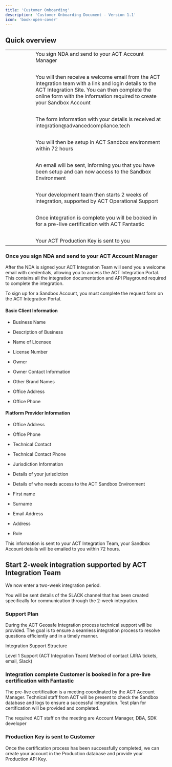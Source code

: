 ```yaml
---
title: 'Customer Onboarding'
description: 'Customer Onboarding Document - Version 1.1'
icon: 'book-open-cover'
---
```


## Quick overview  
<table>
<tr><td>
<Icon icon="pen-to-square" size="48"/>
</td><td width="50">     </td><td>
You sign NDA and send to your ACT Account Manager 
</td></tr>
  <tr><td>&nbsp;</td></tr>
<tr><td>
<Icon icon="envelope" size="48"/>
</td><td></td><td>
You will then receive a welcome email from the ACT Integration team 
with a link and login details to the ACT Integration Site. 
You can then complete the online form with the information 
required to create your Sandbox Account 
</td></tr>
  <tr><td>&nbsp;</td></tr>
<tr><td>
<Icon icon="inbox-in" size="48"/>
</td><td></td><td>
The form information with your details is received at integration@advancedcompliance.tech 
</td></tr>
  <tr><td>&nbsp;</td></tr>
<tr><td>
<Icon icon="umbrella-beach" size="48"/>
</td><td></td><td>
You will then be setup in ACT Sandbox environment within 72 hours 
</td></tr>
  <tr><td>&nbsp;</td></tr>
<tr><td>
<Icon icon="envelope" size="48"/>
</td><td></td><td>
An email will be sent, informing you that you have  
been setup and can now access to the Sandbox Environment 
</td></tr>
  <tr><td>&nbsp;</td></tr>
<tr><td>
<Icon icon="code" size="48"/>
</td><td></td><td>
Your development team then starts 2 weeks of integration, 
supported by ACT Operational Support 
</td></tr>
  <tr><td>&nbsp;</td></tr>
<tr><td>
<Icon icon="file-certificate" size="48"/>
</td><td></td><td>
Once integration is complete you will be booked in 
for a pre-live certification with ACT Fantastic 
</td></tr>
  <tr><td>&nbsp;</td></tr>
<tr><td>
<Icon icon="key" size="48"/>
</td><td></td><td>
Your ACT Production Key is sent to you 
</td></tr></table>


### Once you sign NDA and send to your ACT Account Manager 

After the NDA is signed your ACT Integration Team will send you a welcome email with credentials, allowing you to access the ACT Integration Portal.   This contains all the integration documentation and API Playground required to complete the integration. 

To sign up for a Sandbox Account, you must complete the request form on the ACT Integration Portal. 

#### Basic Client Information 

- Business Name 

- Description of Business 

- Name of Licensee 

- License Number 

- Owner 

- Owner Contact Information 

- Other Brand Names 

- Office Address 

- Office Phone 

 

#### Platform Provider Information 

- Office Address 

- Office Phone 

- Technical Contact 

- Technical Contact Phone 

- Jurisdiction Information 

- Details of your jurisdiction 

- Details of who needs access to the ACT Sandbox Environment 

- First name 

- Surname 

- Email Address 

- Address 

- Role 

This information is sent to your ACT Integration Team, your Sandbox Account details will be emailed to you within 72 hours.  

## Start 2-week integration supported by ACT Integration Team 

We now enter a two-week integration period. 

You will be sent details of the SLACK channel that has been created specifically for communication through the 2-week integration. 
 

### Support Plan 

During the ACT Geosafe Integration process technical support will be provided.  The goal is to ensure a seamless integration process to resolve questions efficiently and in a timely manner.  

Integration Support Structure 

Level 1 Support (ACT Integration Team) 
Method of contact (JIRA tickets, email, Slack) 

### Integration complete Customer is booked in for a pre-live certification with Fantastic 

The pre-live certification is a meeting coordinated by the ACT Account Manager. Technical staff from ACT will be present to check the Sandbox database and logs to ensure a successful integration. Test plan for certification will be provided and completed. 

The required ACT staff on the meeting are Account Manager, DBA, SDK developer 

### Production Key is sent to Customer 

Once the certification process has been successfully completed, we can create your account in the Production database and provide your Production API Key. 

 
